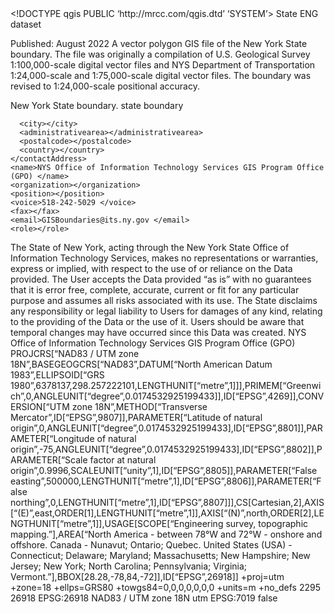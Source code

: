 <!DOCTYPE qgis PUBLIC 'http://mrcc.com/qgis.dtd' 'SYSTEM'>
<qgis version="3.32.3-Lima">
  <identifier>State</identifier>
  <parentidentifier></parentidentifier>
  <language>ENG</language>
  <type>dataset</type>
  <title>New York State Boundary</title>
  <abstract>Published: August 2022
A vector polygon GIS file of the New York State boundary. The file was originally a compilation of U.S. Geological Survey 1:100,000-scale digital vector files and NYS Department of Transportation 1:24,000-scale and 1:75,000-scale digital vector files. The boundary was revised to 1:24,000-scale positional accuracy.

New York State boundary. </abstract>
  <keywords vocabulary="Search keys">
    <keyword>state</keyword>
    <keyword>boundary</keyword>
  </keywords>
  <contact>
    <contactAddress>
      <type></type>
      <address></address>
      <city></city>
      <administrativearea></administrativearea>
      <postalcode></postalcode>
      <country></country>
    </contactAddress>
    <name>NYS Office of Information Technology Services GIS Program Office (GPO) </name>
    <organization></organization>
    <position></position>
    <voice>518-242-5029 </voice>
    <fax></fax>
    <email>GISBoundaries@its.ny.gov </email>
    <role></role>
  </contact>
  <links/>
  <dates/>
  <fees></fees>
  <constraints type="Limitations of use">The State of New York, acting through the New York State Office of Information Technology Services, makes no representations or warranties, express or implied, with respect to the use of or reliance on the Data provided. The User accepts the Data provided “as is” with no guarantees that it is error free, complete, accurate, current or fit for any particular purpose and assumes all risks associated with its use. The State disclaims any responsibility or legal liability to Users for damages of any kind, relating to the providing of the Data or the use of it. Users should be aware that temporal changes may have occurred since this Data was created. </constraints>
  <rights>NYS Office of Information Technology Services GIS Program Office (GPO)</rights>
  <encoding></encoding>
  <crs>
    <spatialrefsys nativeFormat="Wkt">
      <wkt>PROJCRS["NAD83 / UTM zone 18N",BASEGEOGCRS["NAD83",DATUM["North American Datum 1983",ELLIPSOID["GRS 1980",6378137,298.257222101,LENGTHUNIT["metre",1]]],PRIMEM["Greenwich",0,ANGLEUNIT["degree",0.0174532925199433]],ID["EPSG",4269]],CONVERSION["UTM zone 18N",METHOD["Transverse Mercator",ID["EPSG",9807]],PARAMETER["Latitude of natural origin",0,ANGLEUNIT["degree",0.0174532925199433],ID["EPSG",8801]],PARAMETER["Longitude of natural origin",-75,ANGLEUNIT["degree",0.0174532925199433],ID["EPSG",8802]],PARAMETER["Scale factor at natural origin",0.9996,SCALEUNIT["unity",1],ID["EPSG",8805]],PARAMETER["False easting",500000,LENGTHUNIT["metre",1],ID["EPSG",8806]],PARAMETER["False northing",0,LENGTHUNIT["metre",1],ID["EPSG",8807]]],CS[Cartesian,2],AXIS["(E)",east,ORDER[1],LENGTHUNIT["metre",1]],AXIS["(N)",north,ORDER[2],LENGTHUNIT["metre",1]],USAGE[SCOPE["Engineering survey, topographic mapping."],AREA["North America - between 78°W and 72°W - onshore and offshore. Canada - Nunavut; Ontario; Quebec. United States (USA) - Connecticut; Delaware; Maryland; Massachusetts; New Hampshire; New Jersey; New York; North Carolina; Pennsylvania; Virginia; Vermont."],BBOX[28.28,-78,84,-72]],ID["EPSG",26918]]</wkt>
      <proj4>+proj=utm +zone=18 +ellps=GRS80 +towgs84=0,0,0,0,0,0,0 +units=m +no_defs</proj4>
      <srsid>2295</srsid>
      <srid>26918</srid>
      <authid>EPSG:26918</authid>
      <description>NAD83 / UTM zone 18N</description>
      <projectionacronym>utm</projectionacronym>
      <ellipsoidacronym>EPSG:7019</ellipsoidacronym>
      <geographicflag>false</geographicflag>
    </spatialrefsys>
  </crs>
  <extent>
    <spatial minx="-79.99691300000000638" maxy="45.0227390000000014" maxx="-71.45026099999999758" minz="0" crs="EPSG:26918" miny="40.38571000000000311" dimensions="2" maxz="0"/>
  </extent>
</qgis>
